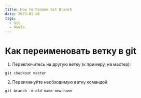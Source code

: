 ```yaml
---
title: How To Rename Git Branch
date: 2023-01-06
tags:
  - Git
  - HowTo
---
```


# Как переименовать ветку в git

1. Переключитесь на другую ветку (к примеру, на мастер):

```shell
git checkout master
```

2. Переименуйте необходимую ветку командой:

```shell
git branch -m old-name new-name
```
